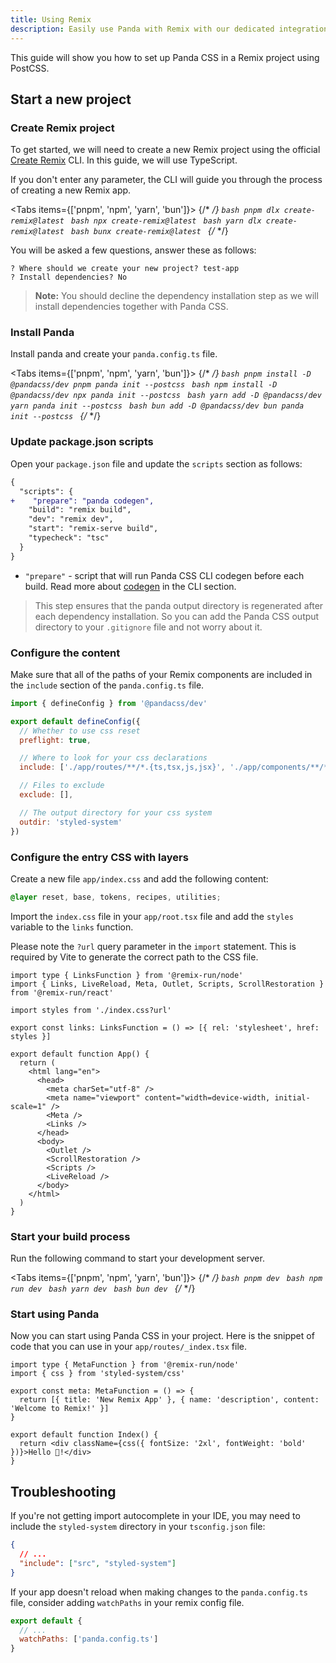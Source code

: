 ```yaml
---
title: Using Remix
description: Easily use Panda with Remix with our dedicated integration.
---
```


This guide will show you how to set up Panda CSS in a Remix project using PostCSS.

## Start a new project

<Steps>

### Create Remix project

To get started, we will need to create a new Remix project using the official
[Create Remix](https://remix.run/docs/en/main/start/quickstart) CLI. In this guide, we will use TypeScript.

If you don't enter any parameter, the CLI will guide you through the process of creating a new Remix app.

<Tabs items={['pnpm', 'npm', 'yarn', 'bun']}>
  {/* <!-- prettier-ignore-start --> */}
  <Tab>
    ```bash
    pnpm dlx create-remix@latest
    ```
  </Tab>
  <Tab>
    ```bash
    npx create-remix@latest
    ```
  </Tab>
  <Tab>
    ```bash
    yarn dlx create-remix@latest
    ```
  </Tab>
  <Tab>
    ```bash
    bunx create-remix@latest
    ```
  </Tab>
  {/* <!-- prettier-ignore-end --> */}
</Tabs>

You will be asked a few questions, answer these as follows:

```
? Where should we create your new project? test-app
? Install dependencies? No
```

> **Note:** You should decline the dependency installation step as we will install dependencies together with Panda CSS.

### Install Panda

Install panda and create your `panda.config.ts` file.

<Tabs items={['pnpm', 'npm', 'yarn', 'bun']}>
  {/* <!-- prettier-ignore-start --> */}
  <Tab>
    ```bash
    pnpm install -D @pandacss/dev
    pnpm panda init --postcss
    ```
  </Tab>
  <Tab>
    ```bash
    npm install -D @pandacss/dev
    npx panda init --postcss
    ```
  </Tab>
  <Tab>
    ```bash
    yarn add -D @pandacss/dev
    yarn panda init --postcss
    ```
  </Tab>
  <Tab>
    ```bash
    bun add -D @pandacss/dev
    bun panda init --postcss
    ```
  </Tab>
  {/* <!-- prettier-ignore-end --> */}
</Tabs>

### Update package.json scripts

Open your `package.json` file and update the `scripts` section as follows:

```diff {3} filename="package.json"
{
  "scripts": {
+    "prepare": "panda codegen",
    "build": "remix build",
    "dev": "remix dev",
    "start": "remix-serve build",
    "typecheck": "tsc"
  }
}
```

- `"prepare"` - script that will run Panda CSS CLI codegen before each build. Read more about
  [codegen](/docs/references/cli#panda-codegen) in the CLI section.

> This step ensures that the panda output directory is regenerated after each dependency installation. So you can add
> the Panda CSS output directory to your `.gitignore` file and not worry about it.

### Configure the content

Make sure that all of the paths of your Remix components are included in the `include` section of the `panda.config.ts`
file.

```js {5, 11} filename="panda.config.ts"
import { defineConfig } from '@pandacss/dev'

export default defineConfig({
  // Whether to use css reset
  preflight: true,

  // Where to look for your css declarations
  include: ['./app/routes/**/*.{ts,tsx,js,jsx}', './app/components/**/*.{ts,tsx,js,jsx}'],

  // Files to exclude
  exclude: [],

  // The output directory for your css system
  outdir: 'styled-system'
})
```

### Configure the entry CSS with layers

Create a new file `app/index.css` and add the following content:

```css filename="app/index.css"
@layer reset, base, tokens, recipes, utilities;
```

Import the `index.css` file in your `app/root.tsx` file and add the `styles` variable to the `links` function.

Please note the `?url` query parameter in the `import` statement. This is required by Vite to generate the correct path
to the CSS file.

```tsx filename="app/root.tsx" {11,13}
import type { LinksFunction } from '@remix-run/node'
import { Links, LiveReload, Meta, Outlet, Scripts, ScrollRestoration } from '@remix-run/react'

import styles from './index.css?url'

export const links: LinksFunction = () => [{ rel: 'stylesheet', href: styles }]

export default function App() {
  return (
    <html lang="en">
      <head>
        <meta charSet="utf-8" />
        <meta name="viewport" content="width=device-width, initial-scale=1" />
        <Meta />
        <Links />
      </head>
      <body>
        <Outlet />
        <ScrollRestoration />
        <Scripts />
        <LiveReload />
      </body>
    </html>
  )
}
```

### Start your build process

Run the following command to start your development server.

<Tabs items={['pnpm', 'npm', 'yarn', 'bun']}>
  {/* <!-- prettier-ignore-start --> */}
  <Tab>
    ```bash
    pnpm dev
    ```
  </Tab>
  <Tab>
    ```bash
    npm run dev
    ```
  </Tab>
  <Tab>
    ```bash
    yarn dev
    ```
  </Tab>
  <Tab>
    ```bash
    bun dev
    ```
  </Tab>
  {/* <!-- prettier-ignore-end --> */}
</Tabs>

### Start using Panda

Now you can start using Panda CSS in your project. Here is the snippet of code that you can use in your
`app/routes/_index.tsx` file.

```tsx filename="app/routes/_index.tsx"
import type { MetaFunction } from '@remix-run/node'
import { css } from 'styled-system/css'

export const meta: MetaFunction = () => {
  return [{ title: 'New Remix App' }, { name: 'description', content: 'Welcome to Remix!' }]
}

export default function Index() {
  return <div className={css({ fontSize: '2xl', fontWeight: 'bold' })}>Hello 🐼!</div>
}
```

</Steps>

## Troubleshooting

If you're not getting import autocomplete in your IDE, you may need to include the `styled-system` directory in your
`tsconfig.json` file:

```json filename="tsconfig.json"
{
  // ...
  "include": ["src", "styled-system"]
}
```

If your app doesn't reload when making changes to the `panda.config.ts` file, consider adding `watchPaths` in your remix
config file.

```js filename="remix.config.js"
export default {
  // ...
  watchPaths: ['panda.config.ts']
}
```
